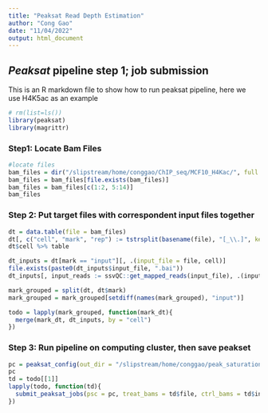 ```yaml
---
title: "Peaksat Read Depth Estimation"
author: "Cong Gao"
date: "11/04/2022"
output: html_document
---
```


## *Peaksat* pipeline step 1; job submission
This is an R markdown file to show how to run peaksat pipeline, here we use H4K5ac as an example

```r
# rm(list=ls())
library(peaksat)
library(magrittr)
```

### Step1: Locate Bam Files 
```r
#locate files
bam_files = dir("/slipstream/home/conggao/ChIP_seq/MCF10_H4Kac/", full.names = TRUE, pattern = "(H4K5ac|input).+rep.+bam$")
bam_files = bam_files[file.exists(bam_files)]
bam_files = bam_files[c(1:2, 5:14)]
bam_files
```

### Step 2: Put target files with correspondent input files together 
```r
dt = data.table(file = bam_files)
dt[, c("cell", "mark", "rep") := tstrsplit(basename(file), "[_\\.]", keep = 1:3)]
dt$cell %>% table

dt_inputs = dt[mark == "input"][, .(input_file = file, cell)]
file.exists(paste0(dt_inputs$input_file, ".bai"))
dt_inputs[, input_reads := ssvQC::get_mapped_reads(input_file), .(input_file)]

mark_grouped = split(dt, dt$mark)
mark_grouped = mark_grouped[setdiff(names(mark_grouped), "input")]

todo = lapply(mark_grouped, function(mark_dt){
  merge(mark_dt, dt_inputs, by = "cell")
})
```

### Step 3: Run pipeline on computing cluster, then save peakset 
```r
pc = peaksat_config(out_dir = "/slipstream/home/conggao/peak_saturation/MCF10_H4Kac_Nov2022/")
pc
td = todo[[1]]
lapply(todo, function(td){
  submit_peaksat_jobs(psc = pc, treat_bams = td$file, ctrl_bams = td$input_file, await_completion = FALSE)
})

```




